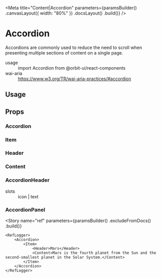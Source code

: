 
<Meta
    title="Content|Accordion"
    parameters={paramsBuilder()
        .canvasLayout({ width: "80%" })
        .docsLayout(<ReactComponentsLayout sourcePath="/packages/react-components/src/accordion/src" />)
        .build()}
/>

# Accordion

Accordions are commonly used to reduce the need to scroll when presenting multiple sections of content on a single page.

<dl>
    <div>
        <dt>usage</dt>
        <dd>import Accordion from @orbit-ui/react-components</dd>
    </div>
    <div>
        <dt>wai-aria</dt>
        <dd><a href="https://www.w3.org/TR/wai-aria-practices/#accordion">https://www.w3.org/TR/wai-aria-practices/#accordion</a></dd>
    </div>
</dl>

## Usage

## Props

### Accordion

<Props of={InnerAccordion} />

### Item

<Props of={InnerItem} />

### Header

<Props of={InnerHeader} />

### Content

<Props of={InnerContent} />

### AccordionHeader

<dl>
    <div>
        <dt>slots</dt>
        <dd>icon | text</dd>
    </div>
</dl>

<Props of={InnerAccordionHeader} />

### AccordionPanel

<Props of={InnerAccordionPanel} />

<Story
    name="ref"
    parameters={paramsBuilder()
        .excludeFromDocs()
        .build()}
>
    <RefLogger>
        <Accordion>
            <Item>
                <Header>Mars</Header>
                <Content>Mars is the fourth planet from the Sun and the second-smallest planet in the Solar System.</Content>
            </Item>
        </Accordion>
    </RefLogger>
</Story>
